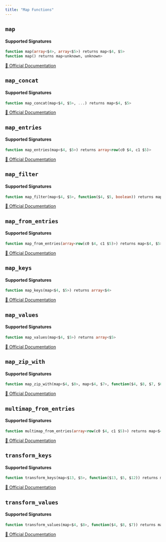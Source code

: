```yaml
---
title: "Map Functions"
---
```


## `map`

#### Supported Signatures
```sql
function map(array<$4>, array<$5>) returns map<$4, $5>
function map() returns map<unknown, unknown>
```
[🔗 Official Documentation](https://trino.io/docs/current/functions/map.html#map)

## `map_concat`

#### Supported Signatures
```sql
function map_concat(map<$4, $5>, ...) returns map<$4, $5>
```
[🔗 Official Documentation](https://trino.io/docs/current/functions/map.html#map_concat)

## `map_entries`

#### Supported Signatures
```sql
function map_entries(map<$4, $5>) returns array<row(c0 $4, c1 $5)>
```
[🔗 Official Documentation](https://trino.io/docs/current/functions/map.html#map_entries)

## `map_filter`

#### Supported Signatures
```sql
function map_filter(map<$4, $5>, function($4, $5, boolean)) returns map<$4, $5>
```
[🔗 Official Documentation](https://trino.io/docs/current/functions/map.html#map_filter)

## `map_from_entries`

#### Supported Signatures
```sql
function map_from_entries(array<row(c0 $4, c1 $5)>) returns map<$4, $5>
```
[🔗 Official Documentation](https://trino.io/docs/current/functions/map.html#map_from_entries)

## `map_keys`

#### Supported Signatures
```sql
function map_keys(map<$4, $5>) returns array<$4>
```
[🔗 Official Documentation](https://trino.io/docs/current/functions/map.html#map_keys)

## `map_values`

#### Supported Signatures
```sql
function map_values(map<$4, $5>) returns array<$5>
```
[🔗 Official Documentation](https://trino.io/docs/current/functions/map.html#map_values)

## `map_zip_with`

#### Supported Signatures
```sql
function map_zip_with(map<$4, $8>, map<$4, $7>, function($4, $8, $7, $6)) returns map<$4, $6>
```
[🔗 Official Documentation](https://trino.io/docs/current/functions/map.html#map_zip_with)

## `multimap_from_entries`

#### Supported Signatures
```sql
function multimap_from_entries(array<row(c0 $4, c1 $5)>) returns map<$4, array<$5>>
```
[🔗 Official Documentation](https://trino.io/docs/current/functions/map.html#multimap_from_entries)

## `transform_keys`

#### Supported Signatures
```sql
function transform_keys(map<$13, $5>, function($13, $5, $12)) returns map<$12, $5>
```
[🔗 Official Documentation](https://trino.io/docs/current/functions/map.html#transform_keys)

## `transform_values`

#### Supported Signatures
```sql
function transform_values(map<$4, $8>, function($4, $8, $7)) returns map<$4, $7>
```
[🔗 Official Documentation](https://trino.io/docs/current/functions/map.html#transform_values)



